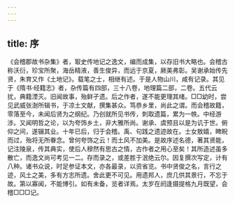 ```yaml
---
---
---
```

title: 序
---



《会稽郡故书杂集》者，冣史传地记之逸文，编而成集，以存旧书大略也。会稽古称沃衍，珍宝所聚，海岳精液，善生俊异，而远于京夏，厥美弗彰。吴谢承始传先贤，朱育又作《土地记》。载笔之士，相继有述。于是人物山川，咸有记录。其见于《隋书·经籍志》者，杂传篇有四部，三十八卷，地理篇二部，二卷。五代云扰，典籍湮灭。旧闻故事，殆鲜孑遗。后之作者，遂不能更理其绪。□□幼时，尝见武威张澍所辑书，于凉土文献，撰集甚众。笃恭乡里，尚此之谓。而会稽故籍，零落至今，未闻后贤为之纲纪。乃创就所见书传，刺取遗篇，累为一帙。中经游涉。又闻明哲之论，以为夸饰乡土，非大雅所尚。谢承、虞预且以是为讥于世。俯仰之间，遂辍其业。十年已后，归于会稽。禹、句践之遗迹故在。士女敖嬉，睥睨而过，殆将无所眷念。曾何夸饰之云！而土风不加美。是故序述名德，著其贤能，记注陵泉，传其典实，使后人穆然有思古之情，古作者之用心至矣！其所造述虽多散亡，而逸文尚可考见一二。存而录之，或差胜于泯绝云尔。因复撰次写定，计有八种。诸书众说，时足参证本文，亦各最录，以资省览。书中贤俊之名，言行之迹，风土之美，多有方志所遗。舍此更不可见。用遗邦人，庶几供其景行，不忘于故。第以寡闻，不能博引。如有未备，览者详焉。太岁在阏逢摄提格九月既望，会稽□□□记。